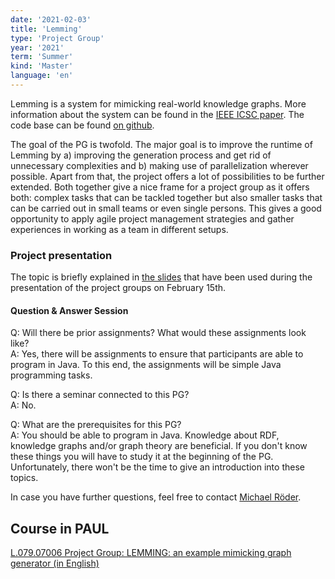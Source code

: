 ```yaml
---
date: '2021-02-03'
title: 'Lemming'
type: 'Project Group'
year: '2021'
term: 'Summer'
kind: 'Master'
language: 'en'
---
```


Lemming is a system for mimicking real-world knowledge graphs. More information about the system can be found in the [IEEE ICSC paper](https://papers.dice-research.org/2021/ICSC2021_Lemming/Lemming_public.pdf). The code base can be found [on github](https://github.com/dice-group/Lemming).

The goal of the PG is twofold. The major goal is to improve the runtime of Lemming by a) improving the generation process and get rid of unnecessary complexities and b) making use of parallelization wherever possible. Apart from that, the project offers a lot of possibilities to be further extended. Both together give a nice frame for a project group as it offers both: complex tasks that can be tackled together but also smaller tasks that can be carried out in small teams or even single persons. This gives a good opportunity to apply agile project management strategies and gather experiences in working as a team in different setups.

### Project presentation

The topic is briefly explained in [the slides](https://hobbitdata.informatik.uni-leipzig.de/dice-website/pgs/PG_presentations_SS_2021.pdf) that have been used during the presentation of the project groups on February 15th.

#### Question & Answer Session

Q: Will there be prior assignments? What would these assignments look like?<br/>
A: Yes, there will be assignments to ensure that participants are able to program in Java. To this end, the assignments will be simple Java programming tasks.

Q: Is there a seminar connected to this PG?<br/>
A: No.

Q: What are the prerequisites for this PG?<br/>
A: You should be able to program in Java. Knowledge about RDF, knowledge graphs and/or graph theory are beneficial. If you don't know these things you will have to study it at the beginning of the PG. Unfortunately, there won't be the time to give an introduction into these topics.

In case you have further questions, feel free to contact [Michael Röder](https://dice-research.org/MichaelRoeder).

## Course in PAUL

[L.079.07006 Project Group: LEMMING: an example mimicking graph generator (in English)](https://paul.upb.de/scripts/mgrqispi.dll?APPNAME=CampusNet&PRGNAME=COURSEDETAILS&ARGUMENTS=-N000000000000002,-N000342,-N0,-N378383185866748,-N378383185841749)
